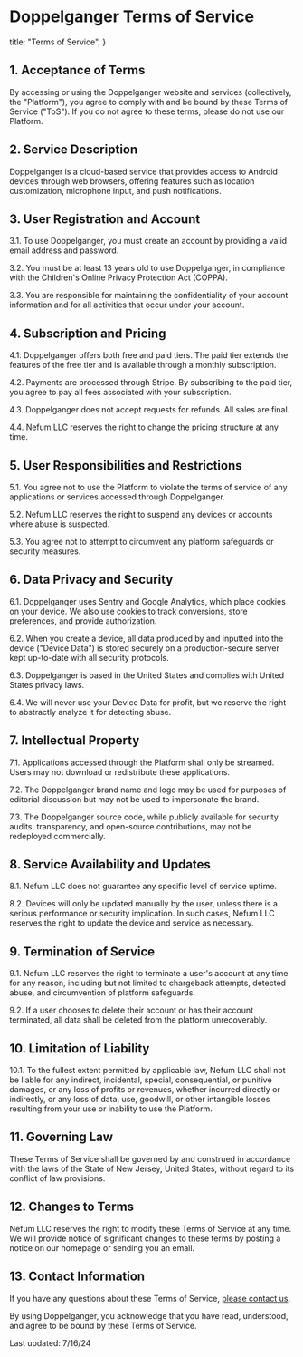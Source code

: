 # Doppelganger Terms of Service

  title: "Terms of Service",
}

## 1. Acceptance of Terms

By accessing or using the Doppelganger website and services (collectively, the "Platform"), you agree to comply with and be bound by these Terms of Service ("ToS"). If you do not agree to these terms, please do not use our Platform.

## 2. Service Description

Doppelganger is a cloud-based service that provides access to Android devices through web browsers, offering features such as location customization, microphone input, and push notifications.

## 3. User Registration and Account

3.1. To use Doppelganger, you must create an account by providing a valid email address and password.

3.2. You must be at least 13 years old to use Doppelganger, in compliance with the Children's Online Privacy Protection Act (COPPA).

3.3. You are responsible for maintaining the confidentiality of your account information and for all activities that occur under your account.

## 4. Subscription and Pricing

4.1. Doppelganger offers both free and paid tiers. The paid tier extends the features of the free tier and is available through a monthly subscription.

4.2. Payments are processed through Stripe. By subscribing to the paid tier, you agree to pay all fees associated with your subscription.

4.3. Doppelganger does not accept requests for refunds. All sales are final.

4.4. Nefum LLC reserves the right to change the pricing structure at any time.

## 5. User Responsibilities and Restrictions

5.1. You agree not to use the Platform to violate the terms of service of any applications or services accessed through Doppelganger.

5.2. Nefum LLC reserves the right to suspend any devices or accounts where abuse is suspected.

5.3. You agree not to attempt to circumvent any platform safeguards or security measures.

## 6. Data Privacy and Security

6.1. Doppelganger uses Sentry and Google Analytics, which place cookies on your device. We also use cookies to track conversions, store preferences, and provide authorization.

6.2. When you create a device, all data produced by and inputted into the device ("Device Data") is stored securely on a production-secure server kept up-to-date with all security protocols.

6.3. Doppelganger is based in the United States and complies with United States privacy laws.

6.4. We will never use your Device Data for profit, but we reserve the right to abstractly analyze it for detecting abuse.

## 7. Intellectual Property

7.1. Applications accessed through the Platform shall only be streamed. Users may not download or redistribute these applications.

7.2. The Doppelganger brand name and logo may be used for purposes of editorial discussion but may not be used to impersonate the brand.

7.3. The Doppelganger source code, while publicly available for security audits, transparency, and open-source contributions, may not be redeployed commercially.

## 8. Service Availability and Updates

8.1. Nefum LLC does not guarantee any specific level of service uptime.

8.2. Devices will only be updated manually by the user, unless there is a serious performance or security implication. In such cases, Nefum LLC reserves the right to update the device and service as necessary.

## 9. Termination of Service

9.1. Nefum LLC reserves the right to terminate a user's account at any time for any reason, including but not limited to chargeback attempts, detected abuse, and circumvention of platform safeguards.

9.2. If a user chooses to delete their account or has their account terminated, all data shall be deleted from the platform unrecoverably.

## 10. Limitation of Liability

10.1. To the fullest extent permitted by applicable law, Nefum LLC shall not be liable for any indirect, incidental, special, consequential, or punitive damages, or any loss of profits or revenues, whether incurred directly or indirectly, or any loss of data, use, goodwill, or other intangible losses resulting from your use or inability to use the Platform.

## 11. Governing Law

These Terms of Service shall be governed by and construed in accordance with the laws of the State of New Jersey, United States, without regard to its conflict of law provisions.

## 12. Changes to Terms

Nefum LLC reserves the right to modify these Terms of Service at any time. We will provide notice of significant changes to these terms by posting a notice on our homepage or sending you an email.

## 13. Contact Information

If you have any questions about these Terms of Service, [please contact us](/contact).

By using Doppelganger, you acknowledge that you have read, understood, and agree to be bound by these Terms of Service.

Last updated: 7/16/24
